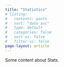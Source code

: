 ```yaml
---
title: "Statistics"
# listing:
#   contents: posts
#   sort: "date asc"
#   type: default
#   categories: false
#   sort-ui: false
#   filter-ui: false
page-layout: article
---
```


Some content about Stats.
